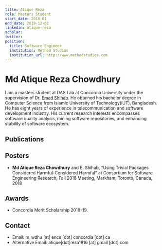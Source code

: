 ```yaml
---
title: Atique Reza
role: Masters Student
start_date: 2018-01
end_date: 2019-12-02
linkedin: atique-reza
scholar:
twitter:
position:
  title: Software Engineer
  institution: Method Studios
  institution_url: http://www.methodstudios.com
---
```


# Md Atique Reza Chowdhury

I am a masters student at DAS Lab at Concordia University under the supervision of Dr. [Emad Shihab](/members/emad-shihab/). He obtained his bachelor degree in Computer Science from Islamic University of Technology(IUT), Bangladesh. He has eight years of experience in telecommunication and software development industry. His current research interests encompasses software quality analysis, mining software repositories, and enhancing stability of software ecosystem.

## Publications


<AuthorPublications firstname="Md Atique Reza" lastname="Chowdhury" />

## Posters

- **Md Atique Reza Chowdhury** and E. Shihab, “Using Trivial Packages Considered Harmful-Considered Harmful” at Consortium for Software Engineering Research, Fall 2018 Meeting, Markham, Toronto, Canada, 2018

## Awards

- Concordia Merit Scholarship 2018-19.

## Contact

- Email: m_wdhu [at] encs [dot] concordia [dot] ca
- Alternative Email: atique[dot]reza1816 [at] gmail [dot] com
